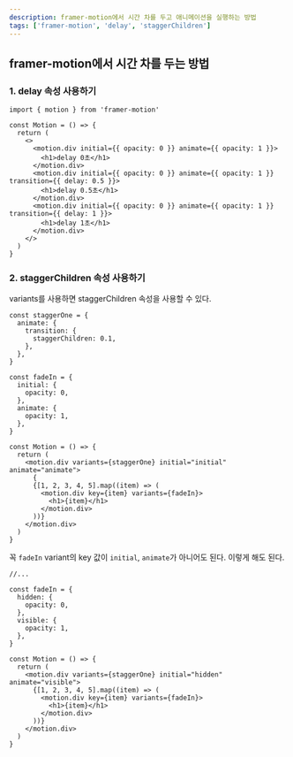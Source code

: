 ```yaml
---
description: framer-motion에서 시간 차를 두고 애니메이션을 실행하는 방법
tags: ['framer-motion', 'delay', 'staggerChildren']
---
```


## framer-motion에서 시간 차를 두는 방법

### 1. delay 속성 사용하기

```tsx
import { motion } from 'framer-motion'

const Motion = () => {
  return (
    <>
      <motion.div initial={{ opacity: 0 }} animate={{ opacity: 1 }}>
        <h1>delay 0초</h1>
      </motion.div>
      <motion.div initial={{ opacity: 0 }} animate={{ opacity: 1 }} transition={{ delay: 0.5 }}>
        <h1>delay 0.5초</h1>
      </motion.div>
      <motion.div initial={{ opacity: 0 }} animate={{ opacity: 1 }} transition={{ delay: 1 }}>
        <h1>delay 1초</h1>
      </motion.div>
    </>
  )
}
```

### 2. staggerChildren 속성 사용하기

variants를 사용하면 staggerChildren 속성을 사용할 수 있다.

```tsx
const staggerOne = {
  animate: {
    transition: {
      staggerChildren: 0.1,
    },
  },
}

const fadeIn = {
  initial: {
    opacity: 0,
  },
  animate: {
    opacity: 1,
  },
}

const Motion = () => {
  return (
    <motion.div variants={staggerOne} initial="initial" animate="animate">
      {
      {[1, 2, 3, 4, 5].map((item) => (
        <motion.div key={item} variants={fadeIn}>
          <h1>{item}</h1>
        </motion.div>
      ))}
    </motion.div>
  )
}
```

꼭 `fadeIn` variant의 key 값이 `initial`, `animate`가 아니어도 된다.
이렇게 해도 된다.

```tsx
//...

const fadeIn = {
  hidden: {
    opacity: 0,
  },
  visible: {
    opacity: 1,
  },
}

const Motion = () => {
  return (
    <motion.div variants={staggerOne} initial="hidden" animate="visible">
      {[1, 2, 3, 4, 5].map((item) => (
        <motion.div key={item} variants={fadeIn}>
          <h1>{item}</h1>
        </motion.div>
      ))}
    </motion.div>
  )
}
```

